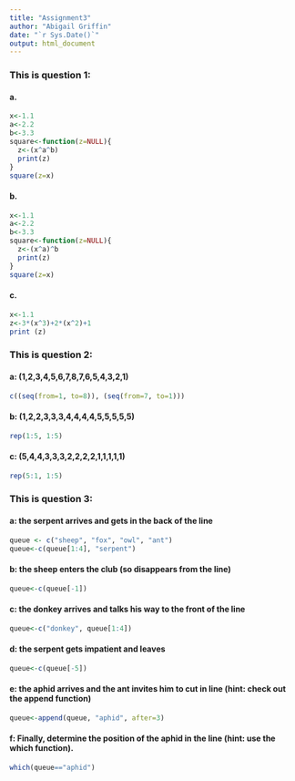 ```yaml
---
title: "Assignment3"
author: "Abigail Griffin"
date: "`r Sys.Date()`"
output: html_document
---
```

### This is question 1:
#### a.  
```r
x<-1.1
a<-2.2
b<-3.3
square<-function(z=NULL){
  z<-(x^a^b)
  print(z)
}
square(z=x)
```


#### b.  
```r
x<-1.1
a<-2.2
b<-3.3
square<-function(z=NULL){
  z<-(x^a)^b
  print(z)
}
square(z=x)
```

#### c.  
```r
x<-1.1
z<-3*(x^3)+2*(x^2)+1
print (z)
```

### This is question 2:
#### a: (1,2,3,4,5,6,7,8,7,6,5,4,3,2,1)   
```r
c((seq(from=1, to=8)), (seq(from=7, to=1)))
```
#### b: (1,2,2,3,3,3,4,4,4,4,5,5,5,5,5)  
```r
rep(1:5, 1:5)
```
#### c: (5,4,4,3,3,3,2,2,2,2,1,1,1,1,1)   
```r
rep(5:1, 1:5)
```

### This is question 3:
#### a: the serpent arrives and gets in the back of the line  
```r
queue <- c("sheep", "fox", "owl", "ant")
queue<-c(queue[1:4], "serpent")
```
#### b: the sheep enters the club (so disappears from the line)  
```r
queue<-c(queue[-1])
```

#### c: the donkey arrives and talks his way to the front of the line  
```r
queue<-c("donkey", queue[1:4])
```

#### d: the serpent gets impatient and leaves  
```r
queue<-c(queue[-5])
```

#### e: the aphid arrives and the ant invites him to cut in line (hint: check out the append function)  
```r
queue<-append(queue, "aphid", after=3)
```

#### f: Finally, determine the position of the aphid in the line (hint: use the which function).  
```r
which(queue=="aphid")
```


